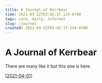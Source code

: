 ```yaml
---
title: A Journal of Kerrbear
time: 2021-03-22T03:02:17.134-0700
tags: core, daily, informal
slug: /journal
created: 2021-03-22T03:02:17.134-0700
---
```


# A Journal of Kerrbear

There are many like it but this one is here.

[[2021-04-01]]

[//begin]: # "Autogenerated link references for markdown compatibility"
[2021-04-01]: journal/2021-04-01 "Journal of Kerrbear 2021-04-01"
[//end]: # "Autogenerated link references"
